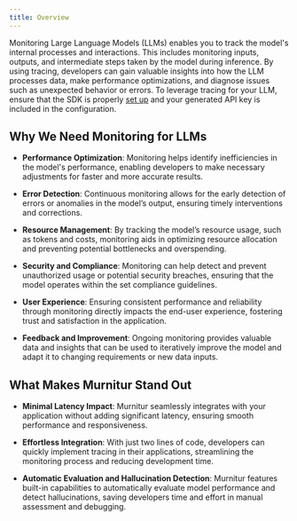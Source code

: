 ```yaml
---
title: Overview
---
```


Monitoring Large Language Models (LLMs) enables you to track the model's internal processes and interactions. This includes monitoring inputs, outputs, and intermediate steps taken by the model during inference. By using tracing, developers can gain valuable insights into how the LLM processes data, make performance optimizations, and diagnose issues such as unexpected behavior or errors. To leverage tracing for your LLM, ensure that the SDK is properly [set up](/installation) and your generated API key is included in the configuration.

## Why We Need Monitoring for LLMs

- **Performance Optimization**: Monitoring helps identify inefficiencies in the model's performance, enabling developers to make necessary adjustments for faster and more accurate results.

- **Error Detection**: Continuous monitoring allows for the early detection of errors or anomalies in the model’s output, ensuring timely interventions and corrections.

- **Resource Management**: By tracking the model’s resource usage, such as tokens and costs, monitoring aids in optimizing resource allocation and preventing potential bottlenecks and overspending.

- **Security and Compliance**: Monitoring can help detect and prevent unauthorized usage or potential security breaches, ensuring that the model operates within the set compliance guidelines.

- **User Experience**: Ensuring consistent performance and reliability through monitoring directly impacts the end-user experience, fostering trust and satisfaction in the application.

- **Feedback and Improvement**: Ongoing monitoring provides valuable data and insights that can be used to iteratively improve the model and adapt it to changing requirements or new data inputs.

## What Makes Murnitur Stand Out

- **Minimal Latency Impact**: Murnitur seamlessly integrates with your application without adding significant latency, ensuring smooth performance and responsiveness.

- **Effortless Integration**: With just two lines of code, developers can quickly implement tracing in their applications, streamlining the monitoring process and reducing development time.

- **Automatic Evaluation and Hallucination Detection**: Murnitur features built-in capabilities to automatically evaluate model performance and detect hallucinations, saving developers time and effort in manual assessment and debugging.
